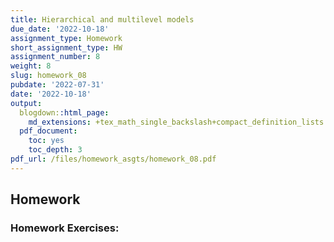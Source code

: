 ```yaml
---
title: Hierarchical and multilevel models
due_date: '2022-10-18'
assignment_type: Homework
short_assignment_type: HW
assignment_number: 8
weight: 8
slug: homework_08
pubdate: '2022-07-31'
date: '2022-10-18'
output:
  blogdown::html_page:
    md_extensions: +tex_math_single_backslash+compact_definition_lists
  pdf_document:
    toc: yes
    toc_depth: 3
pdf_url: /files/homework_asgts/homework_08.pdf
---
```

## Homework

### Homework Exercises:

